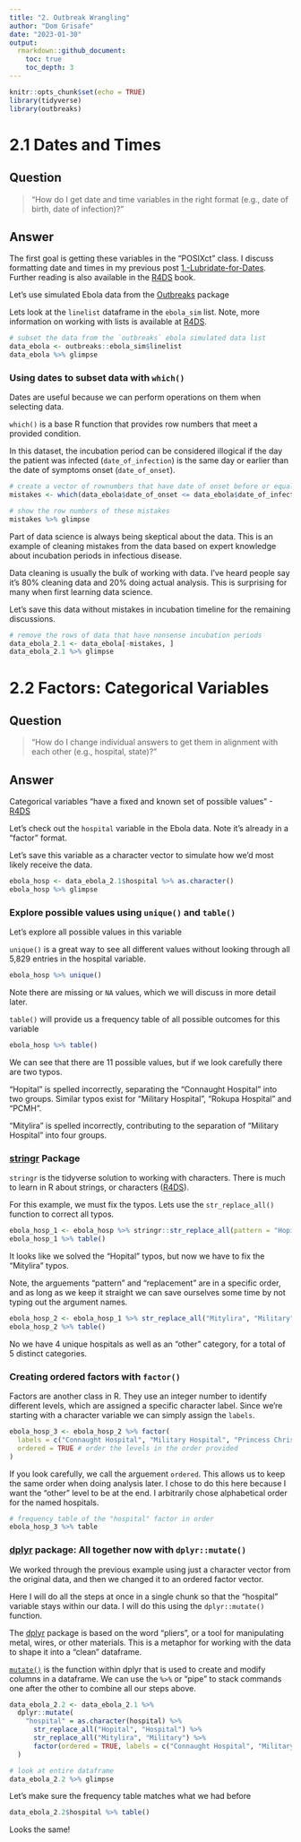 ```yaml
---
title: "2. Outbreak Wrangling"
author: "Dom Grisafe"
date: "2023-01-30"
output: 
  rmarkdown::github_document:
    toc: true
    toc_depth: 3
---
```


```r
knitr::opts_chunk$set(echo = TRUE)
library(tidyverse)
library(outbreaks)
```

# 2.1 Dates and Times

## Question

> "How do I get date and time variables in the right format (e.g., date of birth, date of infection)?"

## Answer

The first goal is getting these variables in the "POSIXct" class. I discuss formatting date and times in my previous post [1.-Lubridate-for-Dates](https://github.com/dgrisafe/outbreak_wrangling/blob/main/1.-Lubridate-for-Dates.md#posixct-the-class-of-date-and-time). Further reading is also available in the [R4DS](https://r4ds.had.co.nz/dates-and-times.html) book.


Let's use simulated Ebola data from the [Outbreaks](https://urldefense.com/v3/__https://cran.r-project.org/web/packages/outbreaks/outbreaks.pdf__;!!LIr3w8kk_Xxm!upqova8xo2BulfSiLrpFgR8tg2JMwO2bJCJbXafwaO7OZES2_d4WFSHGddRQ039RDXxOuPPErqB0ktPe6cx_$) package

Lets look at the `linelist` dataframe in the `ebola_sim` list. Note, more information on working with lists is available at [R4DS](https://r4ds.had.co.nz/vectors.html#lists).

```r
# subset the data from the `outbreaks` ebola simulated data list
data_ebola <- outbreaks::ebola_sim$linelist
data_ebola %>% glimpse
```

### Using dates to subset data with `which()`

Dates are useful because we can perform operations on them when selecting data.

`which()` is a base R function that provides row numbers that meet a provided condition.

In this dataset, the incubation period can be considered illogical if the day the patient was infected (`date_of_infection`) is the same day or earlier than the date of symptoms onset (`date_of_onset`).

```r
# create a vector of rownumbers that have date of onset before or equal to the date of infection
mistakes <- which(data_ebola$date_of_onset <= data_ebola$date_of_infection)

# show the row numbers of these mistakes
mistakes %>% glimpse
```

Part of data science is always being skeptical about the data. This is an example of cleaning mistakes from the data based on expert knowledge about incubation periods in infectious disease.

Data cleaning is usually the bulk of working with data. I've heard people say it's 80% cleaning data and 20% doing actual analysis. This is surprising for many when first learning data science.

Let's save this data without mistakes in incubation timeline for the remaining discussions.

```r
# remove the rows of data that have nonsense incubation periods
data_ebola_2.1 <- data_ebola[-mistakes, ]
data_ebola_2.1 %>% glimpse
```


# 2.2 Factors: Categorical Variables

## Question

> "How do I change individual answers to get them in alignment with each other (e.g., hospital, state)?"

## Answer

Categorical variables "have a fixed and known set of possible values" -[R4DS](https://r4ds.had.co.nz/factors.html)


Let's check out the `hospital` variable in the Ebola data. Note it's already in a "factor" format. 

Let's save this variable as a character vector to simulate how we'd most likely receive the data.

```r
ebola_hosp <- data_ebola_2.1$hospital %>% as.character()
ebola_hosp %>% glimpse
```


### Explore possible values using `unique()` and `table()`

Let's explore all possible values in this variable

`unique()` is a great way to see all different values without looking through all 5,829 entries in the hospital variable.

```r
ebola_hosp %>% unique()
```
Note there are missing or `NA` values, which we will discuss in more detail later.

`table()` will provide us a frequency table of all possible outcomes for this variable

```r
ebola_hosp %>% table()
```

We can see that there are 11 possible values, but if we look carefully there are two typos.

"Hopital" is spelled incorrectly, separating the "Connaught Hospital" into two groups. Similar typos exist for "Military Hospital", "Rokupa Hospital" and "PCMH".

"Mitylira" is spelled incorrectly, contributing to the separation of "Military Hospital" into four groups.


### [stringr](https://cran.r-project.org/web/packages/stringr/index.html) Package

`stringr` is the tidyverse solution to working with characters. There is much to learn in R about strings, or characters ([R4DS](https://r4ds.had.co.nz/strings.html)). 

For this example, we must fix the typos. Lets use the `str_replace_all()` function to correct all typos.

```r
ebola_hosp_1 <- ebola_hosp %>% stringr::str_replace_all(pattern = "Hopital", replacement = "Hospital")
ebola_hosp_1 %>% table()
```

It looks like we solved the "Hopital" typos, but now we have to fix the "Mitylira" typos.

Note, the arguements "pattern" and "replacement" are in a specific order, and as long as we keep it straight we can save ourselves some time by not typing out the argument names.

```r
ebola_hosp_2 <- ebola_hosp_1 %>% str_replace_all("Mitylira", "Military")
ebola_hosp_2 %>% table()
```

No we have 4 unique hospitals as well as an "other" category, for a total of 5 distinct categories.

### Creating ordered factors with `factor()`

Factors are another class in R. They use an integer number to identify different levels, which are assigned a specific character label. Since we're starting with a character variable we can simply assign the `labels`.

```r
ebola_hosp_3 <- ebola_hosp_2 %>% factor(
  labels = c("Connaught Hospital", "Military Hospital", "Princess Christian Maternity Hospital (PCMH)", "Rokupa Hospital", "other"),
  ordered = TRUE # order the levels in the order provided
) 
```

If you look carefully, we call the arguement `ordered`. This allows us to keep the same order when doing analysis later. I chose to do this here because I want the "other" level to be at the end. I arbitrarily chose alphabetical order for the named hospitals.

```r
# frequency table of the "hospital" factor in order
ebola_hosp_3 %>% table
```

### [dplyr](https://cran.r-project.org/web/packages/dplyr/index.html) package: All together now with `dplyr::mutate()`

We worked through the previous example using just a character vector from the original data, and then we changed it to an ordered factor vector.

Here I will do all the steps at once in a single chunk so that the "hospital" variable stays within our data. I will do this using the `dplyr::mutate()` function.

The [dplyr](https://dplyr.tidyverse.org/) package is based on the word "pliers", or a tool for manipulating metal, wires, or other materials. This is a metaphor for working with the data to shape it into a "clean" dataframe.

[`mutate()`](https://r4ds.had.co.nz/transform.html?q=dplyr#dplyr-basics) is the function within dplyr that is used to create and modify columns in a dataframe. We can use the `%>%` or "pipe" to stack commands one after the other to combine all our steps above.

```r
data_ebola_2.2 <- data_ebola_2.1 %>%
  dplyr::mutate(
    "hospital" = as.character(hospital) %>% 
      str_replace_all("Hopital", "Hospital") %>% 
      str_replace_all("Mitylira", "Military") %>% 
      factor(ordered = TRUE, labels = c("Connaught Hospital", "Military Hospital", "Princess Christian Maternity Hospital (PCMH)", "Rokupa Hospital", "other"))
  )

# look at entire dataframe
data_ebola_2.2 %>% glimpse
```
Let's make sure the frequency table matches what we had before
```r
data_ebola_2.2$hospital %>% table()
```

Looks the same!


<!-- # 5. Factors, dplyr:case_when() -->

<!-- [R4DS Factors](https://r4ds.had.co.nz/factors.html) -->

<!-- Creating a region variable based on the states using case_when() and then factors to format ordinal variables -->

<!-- #  6. Renaming variables: camelCase, snake_case, names() or dplyr:rename() -->

<!-- [R4DS Whats in a name?](https://r4ds.had.co.nz/workflow-basics.html#whats-in-a-name) -->

<!-- # 7. role, other -->

<!-- [R4DS Factors](https://r4ds.had.co.nz/factors.html) -->

<!-- Use factors to make categories, ordinal factors with “other” at end -->

<!-- # 8. Race: dashes and slashes -->

<!-- [R4DS Factors](https://r4ds.had.co.nz/factors.html) -->

<!-- dplyr:casewhen() -->

<!-- # 9. activities comma, mode semicolon, symptoms comma -->

<!-- [R4DS Longer](https://r4ds.had.co.nz/tidy-data.html#longer) -->

<!-- Split variable by delimiter, dplyr -->

<!-- Wide data to long data -->

<!-- pivot_longer() -->

<!-- # 10. breakfast, lunch -->

<!-- [R4DS Wider](https://r4ds.had.co.nz/tidy-data.html#wider) -->

<!-- pivot_longer() -->

<!-- # 11. Vaccinated: Explicit NA -->

<!-- [R4DS Missing values](https://r4ds.had.co.nz/tidy-data.html#missing-values-3) -->

<!-- # 12. occupation, date_exposure: Implicit missing data -->

<!-- [R4DS Missing values](https://r4ds.had.co.nz/tidy-data.html#missing-values-3) -->
